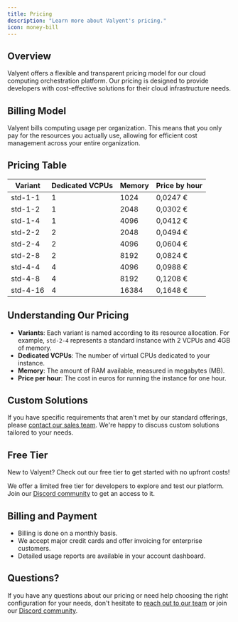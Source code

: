 ```yaml
---
title: Pricing
description: "Learn more about Valyent's pricing."
icon: money-bill
---
```


## Overview

Valyent offers a flexible and transparent pricing model for our cloud computing orchestration platform. Our pricing is designed to provide developers with cost-effective solutions for their cloud infrastructure needs.

## Billing Model

Valyent bills computing usage per organization. This means that you only pay for the resources you actually use, allowing for efficient cost management across your entire organization.

## Pricing Table

| Variant  | Dedicated VCPUs | Memory | Price by hour |
| -------- | --------------- | ------ | ------------- |
| std-1-1  | 1               | 1024   | 0,0247 €      |
| std-1-2  | 1               | 2048   | 0,0302 €      |
| std-1-4  | 1               | 4096   | 0,0412 €      |
| std-2-2  | 2               | 2048   | 0,0494 €      |
| std-2-4  | 2               | 4096   | 0,0604 €      |
| std-2-8  | 2               | 8192   | 0,0824 €      |
| std-4-4  | 4               | 4096   | 0,0988 €      |
| std-4-8  | 4               | 8192   | 0,1208 €      |
| std-4-16 | 4               | 16384  | 0,1648 €      |

## Understanding Our Pricing

- **Variants**: Each variant is named according to its resource allocation. For example, `std-2-4` represents a standard instance with 2 VCPUs and 4GB of memory.
- **Dedicated VCPUs**: The number of virtual CPUs dedicated to your instance.
- **Memory**: The amount of RAM available, measured in megabytes (MB).
- **Price per hour**: The cost in euros for running the instance for one hour.

## Custom Solutions

If you have specific requirements that aren't met by our standard offerings, please [contact our sales team](#). We're happy to discuss custom solutions tailored to your needs.

## Free Tier

<Info>
  New to Valyent? Check out our free tier to get started with no upfront costs!
</Info>

We offer a limited free tier for developers to explore and test our platform. Join our [Discord community](https://discord.valyent.cloud) to get an access to it.

## Billing and Payment

- Billing is done on a monthly basis.
- We accept major credit cards and offer invoicing for enterprise customers.
- Detailed usage reports are available in your account dashboard.

## Questions?

If you have any questions about our pricing or need help choosing the right configuration for your needs, don't hesitate to [reach out to our team](#) or join our [Discord community](https://discord.valyent.cloud).
